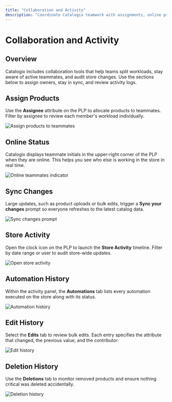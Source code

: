 ```yaml
---
title: "Collaboration and Activity"
description: "Coordinate Catalogix teamwork with assignments, online presence indicators, and detailed activity tracking."
---
```


# Collaboration and Activity

## Overview

Catalogix includes collaboration tools that help teams split workloads, stay aware of active teammates, and audit store changes. Use the sections below to assign owners, stay in sync, and review activity logs.

## Assign Products

Use the **Assignee** attribute on the PLP to allocate products to teammates. Filter by assignee to review each member's workload individually.

![Assign products to teammates](https://assets.catalogix.ai/b6c9f399d465dab48c568b8b8699612a)

## Online Status

Catalogix displays teammate initials in the upper-right corner of the PLP when they are online. This helps you see who else is working in the store in real time.

![Online teammates indicator](https://assets.catalogix.ai/7e89a49a56e9c8f3451ed141a80dac92)

## Sync Changes

Large updates, such as product uploads or bulk edits, trigger a **Sync your changes** prompt so everyone refreshes to the latest catalog data.

![Sync changes prompt](https://assets.catalogix.ai/dccf477d5d5180ed2cc3337cee1696f8)

## Store Activity

Open the clock icon on the PLP to launch the **Store Activity** timeline. Filter by date range or user to audit store-wide updates.

![Open store activity](https://assets.catalogix.ai/58e2522cf948f03e2c46a7e20ed2c355)


## Automation History

Within the activity panel, the **Automations** tab lists every automation executed on the store along with its status.

![Automation history](https://assets.catalogix.ai/3369f6eb1c3d98b277d6fde1200cddb0)

## Edit History

Select the **Edits** tab to review bulk edits. Each entry specifies the attribute that changed, the previous value, and the contributor.

![Edit history](https://assets.catalogix.ai/2134a7981be4e0d8dce5cbe1cc2069a4)

## Deletion History

Use the **Deletions** tab to monitor removed products and ensure nothing critical was deleted accidentally.

![Deletion history](https://assets.catalogix.ai/f45c4d4879afa20531730b137f61f26a)

